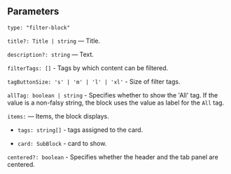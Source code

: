 

<Meta of={FilterBlockStories} />
<StoryTemplate/>

## Parameters

`type: "filter-block"`

`title?: Title | string` — Title.

`description?: string` — Text.

`filterTags: []` - Tags by which content can be filtered.

`tagButtonSize: 's' | 'm' | 'l' | 'xl'` - Size of filter tags.

`allTag: boolean | string` - Specifies whether to show the 'All' tag. If the value is a non-falsy string, the block uses the value as label for the `All` tag.

`items:` — Items, the block displays.

- `tags: string[]` - tags assigned to the card.

- `card: SubBlock` - card to show.

`centered?: boolean` - Specifies whether the header and the tab panel are centered.

